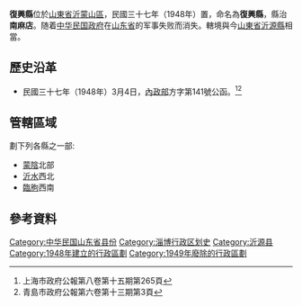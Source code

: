 '''復興縣'''位於[[山東省|山東省]][[沂蒙山區|沂蒙山區]]，民國三十七年（1948年）置，命名為'''復興縣'''，縣治'''南麻店'''。随着[[中华民国政府|中华民国政府]]在[[山東省_(中華民國)|山东省]]的军事失败而消失。轄境與今[[山東省|山東省]][[沂源縣|沂源縣]]相當。

== 歷史沿革 ==

*民國三十七年（1948年）3月4日，[[中華民國內政部|內政部]]方字第141號公函。<ref>上海市政府公報第八卷第十五期第265頁</ref><ref>青島市政府公報第六卷第十三期第3頁</ref>

{{quote|
案查前准山東省政府代電以該省[[沂蒙山區|沂蒙山區]]位於[[蒙陰|蒙陰]]北部，[[沂水|沂水]]西北，[[臨朐|臨朐]]西南。物產豐富，人口繁密，距各該縣治均甚窵遠，夙稱難治，擬籌設新縣，命名復興，治所設於南麻店。檢送圖表請核辦到部。業經呈奉  [[行政院|行政院]]轉奉  [[國民政府|國民政府]]令准備案，除通行外相應函請查照為荷

}}

== 管轄區域 ==
劃下列各縣之一部:
*[[蒙陰|蒙陰]]北部
*[[沂水|沂水]]西北
*[[臨朐|臨朐]]西南

== 參考資料 ==
<div class="references-small">
<references />
</div>

[[Category:中华民国山东省县份|Category:中华民国山东省县份]]
[[Category:淄博行政区划史|Category:淄博行政区划史]]
[[Category:沂源县|Category:沂源县]]
[[Category:1948年建立的行政區劃|Category:1948年建立的行政區劃]]
[[Category:1949年廢除的行政區劃|Category:1949年廢除的行政區劃]]